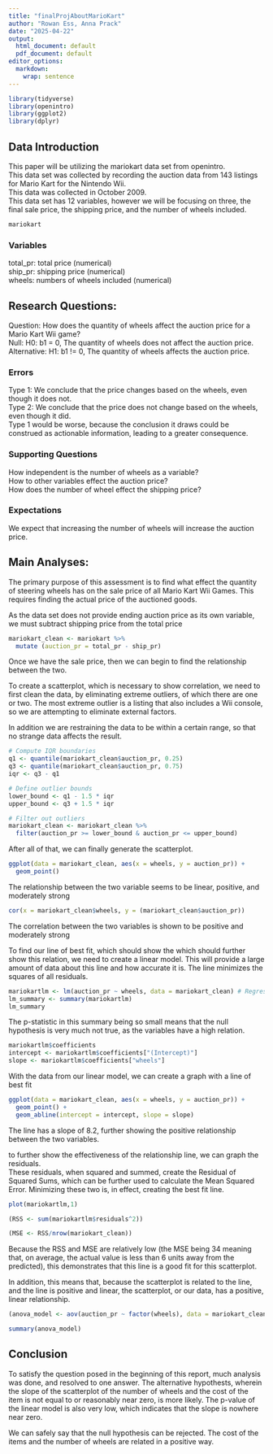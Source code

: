 ```yaml
---
title: "finalProjAboutMarioKart"
author: "Rowan Ess, Anna Prack"
date: "2025-04-22"
output:
  html_document: default
  pdf_document: default
editor_options:
  markdown:
    wrap: sentence
---
```


```r
library(tidyverse)
library(openintro)
library(ggplot2)
library(dplyr)
```

## Data Introduction

This paper will be utilizing the mariokart data set from openintro.\
This data set was collected by recording the auction data from 143 listings for Mario Kart for the Nintendo Wii.\
This data was collected in October 2009.\
This data set has 12 variables, however we will be focusing on three, the final sale price, the shipping price, and the number of wheels included.\

```r
mariokart
```

### Variables

total_pr: total price (numerical)\
ship_pr: shipping price (numerical)\
wheels: numbers of wheels included (numerical)\

## Research Questions:

Question: How does the quantity of wheels affect the auction price for a Mario Kart Wii game?\
Null: H0: b1 = 0, The quantity of wheels does not affect the auction price.\
Alternative: H1: b1 !=
0, The quantity of wheels affects the auction price.\

### Errors

Type 1: We conclude that the price changes based on the wheels, even though it does not.\
Type 2: We conclude that the price does not change based on the wheels, even though it did.\
Type 1 would be worse, because the conclusion it draws could be construed as actionable information, leading to a greater consequence.\

### Supporting Questions

How independent is the number of wheels as a variable?\
How to other variables effect the auction price?\
How does the number of wheel effect the shipping price?\

### Expectations

We expect that increasing the number of wheels will increase the auction price.\

## Main Analyses:

The primary purpose of this assessment is to find what effect the quantity of steering wheels has on the sale price of all Mario Kart Wii Games.
This requires finding the actual price of the auctioned goods.\

As the data set does not provide ending auction price as its own variable, we must subtract shipping price from the total price\

```r
mariokart_clean <- mariokart %>%
  mutate (auction_pr = total_pr - ship_pr)
```

Once we have the sale price, then we can begin to find the relationship between the two.\

To create a scatterplot, which is necessary to show correlation, we need to first clean the data, by eliminating extreme outliers, of which there are one or two.
The most extreme outlier is a listing that also includes a Wii console, so we are attempting to eliminate external factors.\

In addition we are restraining the data to be within a certain range, so that no strange data affects the result.\

```r

# Compute IQR boundaries
q1 <- quantile(mariokart_clean$auction_pr, 0.25)
q3 <- quantile(mariokart_clean$auction_pr, 0.75)
iqr <- q3 - q1

# Define outlier bounds
lower_bound <- q1 - 1.5 * iqr
upper_bound <- q3 + 1.5 * iqr

# Filter out outliers
mariokart_clean <- mariokart_clean %>%
  filter(auction_pr >= lower_bound & auction_pr <= upper_bound)

```

After all of that, we can finally generate the scatterplot.\

```r
ggplot(data = mariokart_clean, aes(x = wheels, y = auction_pr)) +
  geom_point()
```

The relationship between the two variable seems to be linear, positive, and moderately strong

```r
cor(x = mariokart_clean$wheels, y = (mariokart_clean$auction_pr))
```

The correlation between the two variables is shown to be positive and moderately strong

To find our line of best fit, which should show the which should further show this relation, we need to create a linear model.
This will provide a large amount of data about this line and how accurate it is.
The line minimizes the squares of all residuals.\

```r
mariokartlm <- lm(auction_pr ~ wheels, data = mariokart_clean) # Regress y on x, or symbolically, y ~ x
lm_summary <- summary(mariokartlm)
lm_summary
```

The p-statistic in this summary being so small means that the null hypothesis is very much not true, as the variables have a high relation.

```r
mariokartlm$coefficients
intercept <- mariokartlm$coefficients["(Intercept)"]
slope <- mariokartlm$coefficients["wheels"] 
```

With the data from our linear model, we can create a graph with a line of best fit

```r
ggplot(data = mariokart_clean, aes(x = wheels, y = auction_pr)) +
  geom_point() +
  geom_abline(intercept = intercept, slope = slope)
```

The line has a slope of 8.2, further showing the positive relationship between the two variables.

to further show the effectiveness of the relationship line, we can graph the residuals.\
These residuals, when squared and summed, create the Residual of Squared Sums, which can be further used to calculate the Mean Squared Error.
Minimizing these two is, in effect, creating the best fit line.\

```r
plot(mariokartlm,1)
```

```r
(RSS <- sum(mariokartlm$residuals^2))
```

```r
(MSE <- RSS/nrow(mariokart_clean))
```

Because the RSS and MSE are relatively low (the MSE being 34 meaning that, on average, the actual value is less than 6 units away from the predicted), this demonstrates that this line is a good fit for this scatterplot.\

In addition, this means that, because the scatterplot is related to the line, and the line is positive and linear, the scatterplot, or our data, has a positive, linear relationship.

```r
(anova_model <- aov(auction_pr ~ factor(wheels), data = mariokart_clean))
```

```r
summary(anova_model)
```

## Conclusion

To satisfy the question posed in the beginning of this report, much analysis was done, and resolved to one answer.
The alternative hypothests, wherein the slope of the scatterplot of the number of wheels and the cost of the item is not equal to or reasonably near zero, is more likely.
The p-value of the linear model is also very low, which indicates that the slope is nowhere near zero.\

We can safely say that the null hypothesis can be rejected.
The cost of the items and the number of wheels are related in a positive way.\
